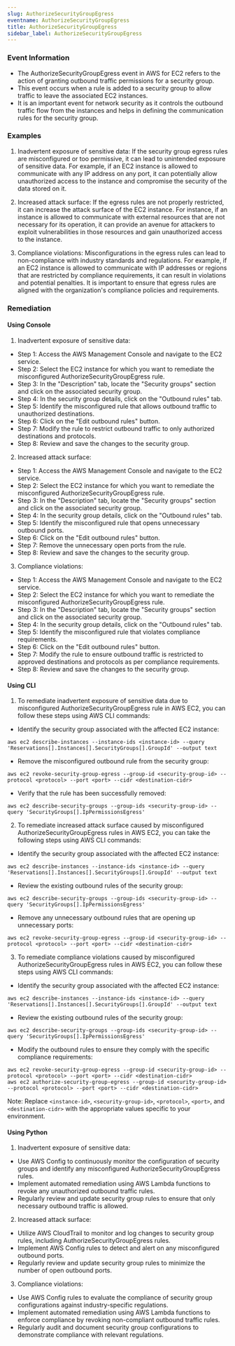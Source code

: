 ```yaml
--- 
slug: AuthorizeSecurityGroupEgress
eventname: AuthorizeSecurityGroupEgress
title: AuthorizeSecurityGroupEgress
sidebar_label: AuthorizeSecurityGroupEgress
---
```

                       
### Event Information

- The AuthorizeSecurityGroupEgress event in AWS for EC2 refers to the action of granting outbound traffic permissions for a security group.
- This event occurs when a rule is added to a security group to allow traffic to leave the associated EC2 instances.
- It is an important event for network security as it controls the outbound traffic flow from the instances and helps in defining the communication rules for the security group.


### Examples

1. Inadvertent exposure of sensitive data: If the security group egress rules are misconfigured or too permissive, it can lead to unintended exposure of sensitive data. For example, if an EC2 instance is allowed to communicate with any IP address on any port, it can potentially allow unauthorized access to the instance and compromise the security of the data stored on it.

2. Increased attack surface: If the egress rules are not properly restricted, it can increase the attack surface of the EC2 instance. For instance, if an instance is allowed to communicate with external resources that are not necessary for its operation, it can provide an avenue for attackers to exploit vulnerabilities in those resources and gain unauthorized access to the instance.

3. Compliance violations: Misconfigurations in the egress rules can lead to non-compliance with industry standards and regulations. For example, if an EC2 instance is allowed to communicate with IP addresses or regions that are restricted by compliance requirements, it can result in violations and potential penalties. It is important to ensure that egress rules are aligned with the organization's compliance policies and requirements.

### Remediation

#### Using Console

1. Inadvertent exposure of sensitive data:
- Step 1: Access the AWS Management Console and navigate to the EC2 service.
- Step 2: Select the EC2 instance for which you want to remediate the misconfigured AuthorizeSecurityGroupEgress rule.
- Step 3: In the "Description" tab, locate the "Security groups" section and click on the associated security group.
- Step 4: In the security group details, click on the "Outbound rules" tab.
- Step 5: Identify the misconfigured rule that allows outbound traffic to unauthorized destinations.
- Step 6: Click on the "Edit outbound rules" button.
- Step 7: Modify the rule to restrict outbound traffic to only authorized destinations and protocols.
- Step 8: Review and save the changes to the security group.

2. Increased attack surface:
- Step 1: Access the AWS Management Console and navigate to the EC2 service.
- Step 2: Select the EC2 instance for which you want to remediate the misconfigured AuthorizeSecurityGroupEgress rule.
- Step 3: In the "Description" tab, locate the "Security groups" section and click on the associated security group.
- Step 4: In the security group details, click on the "Outbound rules" tab.
- Step 5: Identify the misconfigured rule that opens unnecessary outbound ports.
- Step 6: Click on the "Edit outbound rules" button.
- Step 7: Remove the unnecessary open ports from the rule.
- Step 8: Review and save the changes to the security group.

3. Compliance violations:
- Step 1: Access the AWS Management Console and navigate to the EC2 service.
- Step 2: Select the EC2 instance for which you want to remediate the misconfigured AuthorizeSecurityGroupEgress rule.
- Step 3: In the "Description" tab, locate the "Security groups" section and click on the associated security group.
- Step 4: In the security group details, click on the "Outbound rules" tab.
- Step 5: Identify the misconfigured rule that violates compliance requirements.
- Step 6: Click on the "Edit outbound rules" button.
- Step 7: Modify the rule to ensure outbound traffic is restricted to approved destinations and protocols as per compliance requirements.
- Step 8: Review and save the changes to the security group.

#### Using CLI

1. To remediate inadvertent exposure of sensitive data due to misconfigured AuthorizeSecurityGroupEgress rule in AWS EC2, you can follow these steps using AWS CLI commands:

- Identify the security group associated with the affected EC2 instance:
```
aws ec2 describe-instances --instance-ids <instance-id> --query 'Reservations[].Instances[].SecurityGroups[].GroupId' --output text
```

- Remove the misconfigured outbound rule from the security group:
```
aws ec2 revoke-security-group-egress --group-id <security-group-id> --protocol <protocol> --port <port> --cidr <destination-cidr>
```

- Verify that the rule has been successfully removed:
```
aws ec2 describe-security-groups --group-ids <security-group-id> --query 'SecurityGroups[].IpPermissionsEgress'
```

2. To remediate increased attack surface caused by misconfigured AuthorizeSecurityGroupEgress rules in AWS EC2, you can take the following steps using AWS CLI commands:

- Identify the security group associated with the affected EC2 instance:
```
aws ec2 describe-instances --instance-ids <instance-id> --query 'Reservations[].Instances[].SecurityGroups[].GroupId' --output text
```

- Review the existing outbound rules of the security group:
```
aws ec2 describe-security-groups --group-ids <security-group-id> --query 'SecurityGroups[].IpPermissionsEgress'
```

- Remove any unnecessary outbound rules that are opening up unnecessary ports:
```
aws ec2 revoke-security-group-egress --group-id <security-group-id> --protocol <protocol> --port <port> --cidr <destination-cidr>
```

3. To remediate compliance violations caused by misconfigured AuthorizeSecurityGroupEgress rules in AWS EC2, you can follow these steps using AWS CLI commands:

- Identify the security group associated with the affected EC2 instance:
```
aws ec2 describe-instances --instance-ids <instance-id> --query 'Reservations[].Instances[].SecurityGroups[].GroupId' --output text
```

- Review the existing outbound rules of the security group:
```
aws ec2 describe-security-groups --group-ids <security-group-id> --query 'SecurityGroups[].IpPermissionsEgress'
```

- Modify the outbound rules to ensure they comply with the specific compliance requirements:
```
aws ec2 revoke-security-group-egress --group-id <security-group-id> --protocol <protocol> --port <port> --cidr <destination-cidr>
aws ec2 authorize-security-group-egress --group-id <security-group-id> --protocol <protocol> --port <port> --cidr <destination-cidr>
```

Note: Replace `<instance-id>`, `<security-group-id>`, `<protocol>`, `<port>`, and `<destination-cidr>` with the appropriate values specific to your environment.

#### Using Python

1. Inadvertent exposure of sensitive data:
- Use AWS Config to continuously monitor the configuration of security groups and identify any misconfigured AuthorizeSecurityGroupEgress rules.
- Implement automated remediation using AWS Lambda functions to revoke any unauthorized outbound traffic rules.
- Regularly review and update security group rules to ensure that only necessary outbound traffic is allowed.

2. Increased attack surface:
- Utilize AWS CloudTrail to monitor and log changes to security group rules, including AuthorizeSecurityGroupEgress rules.
- Implement AWS Config rules to detect and alert on any misconfigured outbound ports.
- Regularly review and update security group rules to minimize the number of open outbound ports.

3. Compliance violations:
- Use AWS Config rules to evaluate the compliance of security group configurations against industry-specific regulations.
- Implement automated remediation using AWS Lambda functions to enforce compliance by revoking non-compliant outbound traffic rules.
- Regularly audit and document security group configurations to demonstrate compliance with relevant regulations.


 